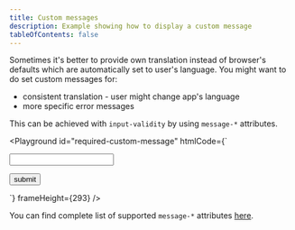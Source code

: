```yaml
---
title: Custom messages
description: Example showing how to display a custom message
tableOfContents: false
---
```



Sometimes it's better to provide own translation instead of browser's defaults which are automatically set to user's language.
You might want to do set custom messages for:

- consistent translation - user might change app's language
- more specific error messages

This can be achieved with `input-validity` by using `message-*` attributes.

<Playground
  id="required-custom-message"
  htmlCode={`
<form action="/submit">
  <input
    type="text"
    required
    validation-message="#error"
    message-value-missing="Hey! This field is mandatory."
  />
  <p id="error"></p>
  <button>submit</button>
</form>
  `}
  frameHeight={293}
/>

You can find complete list of supported `message-*` attributes [here](/reference/api-reference/).
